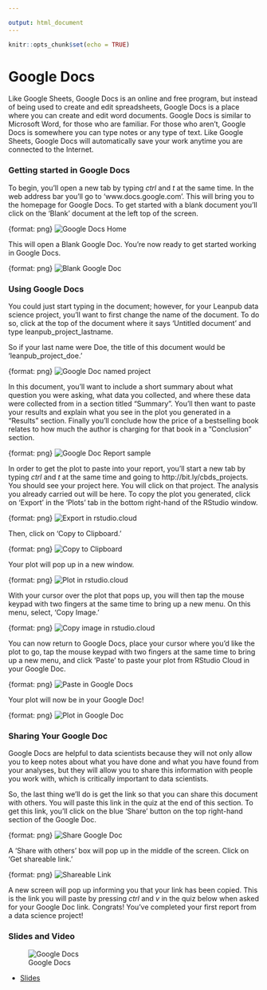 ```yaml
---

output: html_document
---
```


```r
knitr::opts_chunk$set(echo = TRUE)
```

# Google Docs

Like Google Sheets, Google Docs is an online and free program, but instead of being used to create and edit spreadsheets, Google Docs is a place where you can create and edit word documents. Google Docs is similar to Microsoft Word, for those who are familiar. For those who aren't, Google Docs is somewhere you can type notes or any type of text. Like Google Sheets, Google Docs will automatically save your work anytime you are connected to the Internet.  

### Getting started in Google Docs
To begin, you'll open a new tab by typing _ctrl_ and _t_ at the same time. In the web address bar you'll go to 'www.docs.google.com'. This will bring you to the homepage for Google Docs. To get started with a blank document you'll click on the 'Blank' document at the left top of the screen.

{format: png}
![Google Docs Home](https://docs.google.com/presentation/d/13arBfuP1WFhTca0XCZNMBB7G1gxn8ZCJhpxsqdpDz_A/export/png?id=13arBfuP1WFhTca0XCZNMBB7G1gxn8ZCJhpxsqdpDz_A&pageid=g2bfdb07292_0_151)

This will open a Blank Google Doc. You're now ready to get started working in Google Docs.

{format: png}
![Blank Google Doc](https://docs.google.com/presentation/d/13arBfuP1WFhTca0XCZNMBB7G1gxn8ZCJhpxsqdpDz_A/export/png?id=13arBfuP1WFhTca0XCZNMBB7G1gxn8ZCJhpxsqdpDz_A&pageid=g2f978f5b06_0_3)

### Using Google Docs

You could just start typing in the document; however, for your Leanpub data science project, you'll want to first change the name of the document. To do so, click at the top of the document where it says 'Untitled document' and type leanpub_project_lastname.

So if your last name were Doe, the title of this document would be 'leanpub_project_doe.'

{format: png}
![Google Doc named project](https://docs.google.com/presentation/d/13arBfuP1WFhTca0XCZNMBB7G1gxn8ZCJhpxsqdpDz_A/export/png?id=13arBfuP1WFhTca0XCZNMBB7G1gxn8ZCJhpxsqdpDz_A&pageid=g2f978f5b06_0_11)

In this document, you'll want to include a short summary about what question you were asking, what data you collected, and where these data were collected from in a section titled "Summary". You'll then want to paste your results and explain what you see in the plot you generated in a "Results" section. Finally you'll conclude how the price of a bestselling book relates to how much the author is charging for that book in a "Conclusion" section.

{format: png}
![Google Doc Report sample](https://docs.google.com/presentation/d/13arBfuP1WFhTca0XCZNMBB7G1gxn8ZCJhpxsqdpDz_A/export/png?id=13arBfuP1WFhTca0XCZNMBB7G1gxn8ZCJhpxsqdpDz_A&pageid=g2f978f5b06_0_16)

In order to get the plot to paste into your report, you'll start a new tab by typing _ctrl_ and _t_ at the same time and going to http://bit.ly/cbds_projects. You should see your project here. You will click on that project. The analysis you already carried out will be here. To copy the plot you generated, click on 'Export' in the 'Plots' tab in the bottom right-hand of the RStudio window.

{format: png}
![Export in rstudio.cloud](https://docs.google.com/presentation/d/13arBfuP1WFhTca0XCZNMBB7G1gxn8ZCJhpxsqdpDz_A/export/png?id=13arBfuP1WFhTca0XCZNMBB7G1gxn8ZCJhpxsqdpDz_A&pageid=g2f978f5b06_0_22)

Then, click on 'Copy to Clipboard.'

{format: png}
![Copy to Clipboard](https://docs.google.com/presentation/d/13arBfuP1WFhTca0XCZNMBB7G1gxn8ZCJhpxsqdpDz_A/export/png?id=13arBfuP1WFhTca0XCZNMBB7G1gxn8ZCJhpxsqdpDz_A&pageid=g2f978f5b06_0_36)

Your plot will pop up in a new window.

{format: png}
![Plot in rstudio.cloud](https://docs.google.com/presentation/d/13arBfuP1WFhTca0XCZNMBB7G1gxn8ZCJhpxsqdpDz_A/export/png?id=13arBfuP1WFhTca0XCZNMBB7G1gxn8ZCJhpxsqdpDz_A&pageid=g2f978f5b06_0_41)

With your cursor over the plot that pops up, you will then tap the mouse keypad with two fingers at the same time to bring up a new menu. On this menu, select, 'Copy Image.'

{format: png}
![Copy image in rstudio.cloud](https://docs.google.com/presentation/d/13arBfuP1WFhTca0XCZNMBB7G1gxn8ZCJhpxsqdpDz_A/export/png?id=13arBfuP1WFhTca0XCZNMBB7G1gxn8ZCJhpxsqdpDz_A&pageid=g2f978f5b06_0_46)

You can now return to Google Docs, place your cursor where you'd like the plot to go, tap the mouse keypad with two fingers at the same time to bring up a new menu, and click 'Paste' to paste your plot from RStudio Cloud in your Google Doc.

{format: png}
![Paste in Google Docs](https://docs.google.com/presentation/d/13arBfuP1WFhTca0XCZNMBB7G1gxn8ZCJhpxsqdpDz_A/export/png?id=13arBfuP1WFhTca0XCZNMBB7G1gxn8ZCJhpxsqdpDz_A&pageid=g2f978f5b06_0_57)

Your plot will now be in your Google Doc!

{format: png}
![Plot in Google Doc](https://docs.google.com/presentation/d/13arBfuP1WFhTca0XCZNMBB7G1gxn8ZCJhpxsqdpDz_A/export/png?id=13arBfuP1WFhTca0XCZNMBB7G1gxn8ZCJhpxsqdpDz_A&pageid=g2f978f5b06_0_61)

### Sharing Your Google Doc

Google Docs are helpful to data scientists because they will not only allow you to keep notes about what you have done and what you have found from your analyses, but they will allow you to share this information with people you work with, which is critically important to data scientists.

So, the last thing we'll do is get the link so that you can share this document with others. You will paste this link in the quiz at the end of this section. To get this link, you'll click on the blue 'Share' button on the top right-hand section of the Google Doc.

{format: png}
![Share Google Doc](https://docs.google.com/presentation/d/13arBfuP1WFhTca0XCZNMBB7G1gxn8ZCJhpxsqdpDz_A/export/png?id=13arBfuP1WFhTca0XCZNMBB7G1gxn8ZCJhpxsqdpDz_A&pageid=g2f978f5b06_0_68)


A 'Share with others' box will pop up in the middle of the screen. Click on 'Get shareable link.'

{format: png}
![Shareable Link](https://docs.google.com/presentation/d/13arBfuP1WFhTca0XCZNMBB7G1gxn8ZCJhpxsqdpDz_A/export/png?id=13arBfuP1WFhTca0XCZNMBB7G1gxn8ZCJhpxsqdpDz_A&pageid=g2f978f5b06_0_72)

A new screen will pop up informing you that your link has been copied. This is the link you will paste by pressing _ctrl_ and _v_ in the quiz below when asked for your Google Doc link. Congrats! You've completed your first report from a data science project!

### Slides and Video

![Google Docs](https://youtu.be/p-594SFMNa4)

* [Slides](https://docs.google.com/presentation/d/13arBfuP1WFhTca0XCZNMBB7G1gxn8ZCJhpxsqdpDz_A/edit?usp=sharing)
